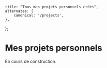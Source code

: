 
    title: "Tous mes projets personnels créés",
    alternates: {
        canonical: '/projects',
    },
};

# Mes projets personnels
<AnimatedNameLink />

En cours de construction.
